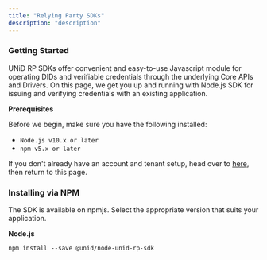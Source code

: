 ```yaml
---
title: "Relying Party SDKs"
description: "description"
---
```


### Getting Started

UNiD RP SDKs offer convenient and easy-to-use Javascript module for operating DIDs and verifiable credentials through the underlying Core APIs and Drivers.
On this page, we get you up and running with Node.js SDK for issuing and verifying credentials with an existing application.

**Prerequisites**

Before we begin, make sure you have the following installed:
- `Node.js v10.x or later`
- `npm v5.x or later`

If you don't already have an account and tenant setup, head over to [here](https://collabogate.com/products/index.html), then return to this page.

### Installing via NPM
The SDK is available on npmjs. Select the appropriate version that suits your application.

**Node.js**
```npm
npm install --save @unid/node-unid-rp-sdk
```
